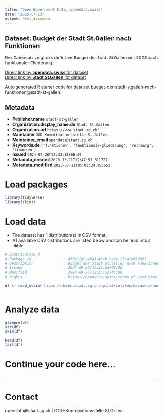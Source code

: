 ```yaml
---
title: "Open Government Data, opendata.swiss"
date: "2025-07-13"
output: html_document
---
```


## Dataset: Budget der Stadt St.Gallen nach Funktionen

Der Datensatz zeigt das definitive Budget der Stadt St.Gallen seit 2023 nach funktionaler Gliederung.

[Direct link by **opendata.swiss** for dataset](https://opendata.swiss/de/dataset/budget-der-stadt-st-gallen-nach-funktionen)<br>
[Direct link by **Stadt St.Gallen** for dataset](https://daten.stadt.sg.ch/explore/dataset/budget-der-stadt-stgallen-nach-funktionen/)

Auto generated R starter code for data set budget-der-stadt-stgallen-nach-funktionen@stadt-st-gallen.

## Metadata

- **Publisher.name** `stadt-st-gallen`
- **Organization.display_name.de** `Stadt St.Gallen`
- **Organization.url** `https://www.stadt.sg.ch/`
- **Maintainer** `OGD-Koordinationsstelle St.Gallen`
- **Maintainer_email** `opendata@stadt.sg.ch`
- **Keywords.de** `['funktionen', 'funktionale-gliederung', 'rechnung', 'finanzen']`
- **Issued** `2024-09-26T12:33:53+00:00`
- **Metadata_created** `2023-12-21T12:47:51.371727`
- **Metadata_modified** `2025-07-11T05:03:24.858653`


# Load packages

```r

library(tidyverse)
library(skimr)

```

# Load data

-   The dataset has 1 distribution(s) in CSV format.
-   All available CSV distributions are listed below and can be read into a tibble.

```r

# Distribution 0
# Package_id               : 453a12a2-49a1-46cb-9e64-23ca7a95d007
# Description              : Budget der Stadt St.Gallen nach Funktionen (csv)
# Issued                   : 2024-09-26T12:33:53+00:00
# Modified                 : 2024-09-26T12:33:53+00:00
# Rights                   : https://opendata.swiss/terms-of-use#terms_by

df <- read_delim('https://daten.stadt.sg.ch/api/v2/catalog/datasets/budget-der-stadt-stgallen-nach-funktionen/exports/csv?use_labels=true')



```

# Analyze data

```r

glimpse(df)
str(df)
skim(df)

head(df)
tail(df)

```

# Continue your code here...

```r

```

------------------------------------------------------------------------

# Contact

opendata@stadt.sg.ch | OGD-Koordinationsstelle St.Gallen

